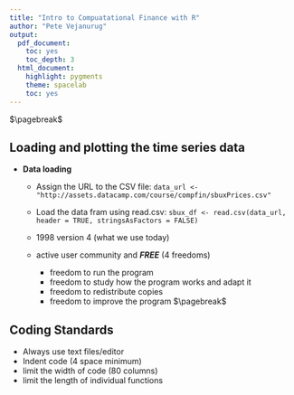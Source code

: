 ```yaml
---
title: "Intro to Compuatational Finance with R"
author: "Pete Vejanurug"
output:
  pdf_document:
    toc: yes
    toc_depth: 3
  html_document:
    highlight: pygments
    theme: spacelab
    toc: yes
---
```

$\pagebreak$

## Loading and plotting the time series data
* **Data loading**
    * Assign the URL to the CSV file: `data_url <- "http://assets.datacamp.com/course/compfin/sbuxPrices.csv"`
    * Load the data fram using read.csv: `sbux_df <- read.csv(data_url, header = TRUE, stringsAsFactors = FALSE)`

    * 1998 version 4 (what we use today)
    * active user community and ***FREE*** (4 freedoms)
         * freedom to run the program
         * freedom to study how the program works and adapt it
         * freedom to redistribute copies
         * freedom to improve the program
$\pagebreak$

## Coding Standards
* Always use text files/editor
* Indent code (4 space minimum)
* limit the width of code (80 columns)
* limit the length of individual functions

